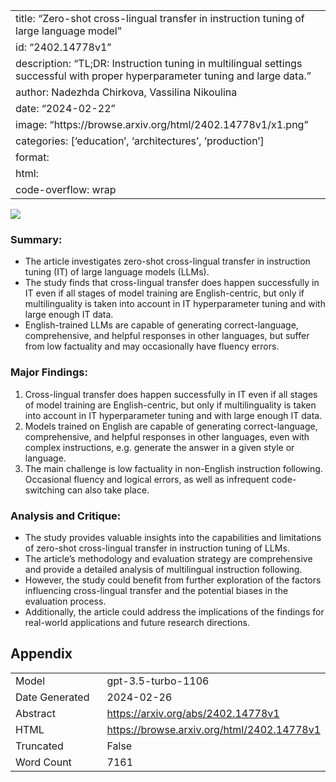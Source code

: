 
---
title: "Zero-shot cross-lingual transfer in instruction tuning of large language model"
id: "2402.14778v1"
description: "TL;DR: Instruction tuning in multilingual settings successful with proper hyperparameter tuning and large data."
author: Nadezhda Chirkova, Vassilina Nikoulina
date: "2024-02-22"
image: "https://browse.arxiv.org/html/2402.14778v1/x1.png"
categories: ['education', 'architectures', 'production']
format:
  html:
    code-overflow: wrap
---

![](https://browse.arxiv.org/html/2402.14778v1/x1.png)

### Summary:
- The article investigates zero-shot cross-lingual transfer in instruction tuning (IT) of large language models (LLMs).
- The study finds that cross-lingual transfer does happen successfully in IT even if all stages of model training are English-centric, but only if multilinguality is taken into account in IT hyperparameter tuning and with large enough IT data.
- English-trained LLMs are capable of generating correct-language, comprehensive, and helpful responses in other languages, but suffer from low factuality and may occasionally have fluency errors.

### Major Findings:
1. Cross-lingual transfer does happen successfully in IT even if all stages of model training are English-centric, but only if multilinguality is taken into account in IT hyperparameter tuning and with large enough IT data.
2. Models trained on English are capable of generating correct-language, comprehensive, and helpful responses in other languages, even with complex instructions, e.g. generate the answer in a given style or language.
3. The main challenge is low factuality in non-English instruction following. Occasional fluency and logical errors, as well as infrequent code-switching can also take place.

### Analysis and Critique:
- The study provides valuable insights into the capabilities and limitations of zero-shot cross-lingual transfer in instruction tuning of LLMs.
- The article's methodology and evaluation strategy are comprehensive and provide a detailed analysis of multilingual instruction following.
- However, the study could benefit from further exploration of the factors influencing cross-lingual transfer and the potential biases in the evaluation process.
- Additionally, the article could address the implications of the findings for real-world applications and future research directions.

## Appendix

|          |          |
|----------|----------|
| Model     | gpt-3.5-turbo-1106       |
| Date Generated     | 2024-02-26       |
| Abstract | [https://arxiv.org/abs/2402.14778v1](https://arxiv.org/abs/2402.14778v1)        |
| HTML     | [https://browse.arxiv.org/html/2402.14778v1](https://browse.arxiv.org/html/2402.14778v1)       |
| Truncated       | False       |
| Word Count       | 7161       |